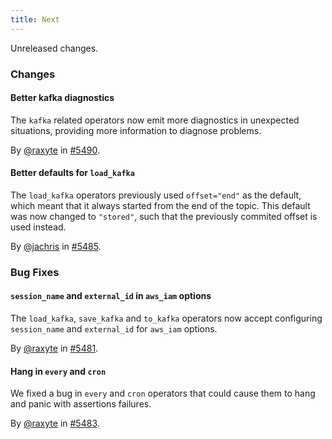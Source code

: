 ```yaml
---
title: Next
---
```


Unreleased changes.

### Changes

#### Better kafka diagnostics

The `kafka` related operators now emit more diagnostics in unexpected
situations, providing more information to diagnose problems.

By [@raxyte](https://github.com/raxyte) in [#5490](https://github.com/tenzir/tenzir/pull/5490).

#### Better defaults for `load_kafka`

The `load_kafka` operators previously used `offset="end"` as the default, which
meant that it always started from the end of the topic. This default was now
changed to `"stored"`, such that the previously commited offset is used instead.

By [@jachris](https://github.com/jachris) in [#5485](https://github.com/tenzir/tenzir/pull/5485).

### Bug Fixes

#### `session_name` and `external_id` in `aws_iam` options

The `load_kafka`, `save_kafka` and `to_kafka` operators now accept configuring
`session_name` and `external_id` for `aws_iam` options.

By [@raxyte](https://github.com/raxyte) in [#5481](https://github.com/tenzir/tenzir/pull/5481).

#### Hang in `every` and `cron`

We fixed a bug in `every` and `cron` operators that could cause them to hang
and panic with assertions failures.

By [@raxyte](https://github.com/raxyte) in [#5483](https://github.com/tenzir/tenzir/pull/5483).
